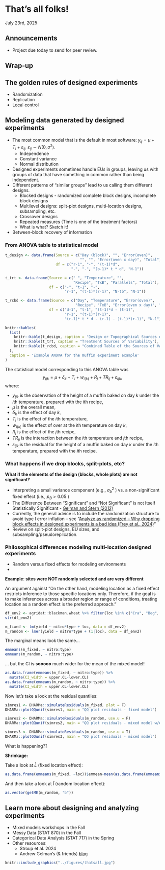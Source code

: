 # That's all folks! 
July 23rd, 2025  

## Announcements

- Project due today to send for peer review. 

## Wrap-up  

## The golden rules of designed experiments 

- Randomization 
- Replication 
- Local control 

## Modeling data generated by designed experiments  

- The most common model that is the default in most software: $y_{ij} = \mu + T_i + \varepsilon_{ij} , \ \varepsilon_{ij}\sim N(0, \sigma^2)$. 
  - Independence 
  - Constant variance 
  - Normal distribution 
- Designed experiments sometimes handle EUs in groups, leaving us with groups of data that have something in common rather than being independent. 
- Different patterns of "similar groups" lead to us calling them different designs. 
  - Blocked designs - randomized complete block designs, incomplete block designs 
  - Multilevel designs: split-plot designs, multi-location designs, subsampling, etc.
  - Crossover designs 
  - Repeated measures (Time is one of the treatment factors) 
  - What is what? Sketch it! 
- Between-block recovery of information


### From ANOVA table to statistical model  

```r
t_design <- data.frame(Source = c("Day (block)", "", "Error(oven)", 
                                  "", "", "Error(oven x day)", "Total"),
                       df = c("r-1", "-", "(t-1)*d",
                              "-", "-", "(b-1)* t * d", "N-1"))

t_trt <- data.frame(Source = c(" ", "Temperature", "", 
                               "Recipe", "TxB", "Parallels", "Total"),
                    df = c("-", "t-1", "-",
                           "r-1", "(t-1)*(r-1)", "N-tb", "N-1"))

t_rcbd <- data.frame(Source = c("Day", "Temperature", "Error(oven)",
                                "Recipe", "TxB", "Error(oven x day)", "Total"),
                    df = c("d-1", "t-1", "(t-1)*d - (t-1)",
                           "r-1", "(t-1)*(r-1)", 
                           "(r-1)* t * d - (r-1) - (t-1)*(r-1)", "N-1"))

knitr::kables(
  list(
    knitr::kable(t_design, caption = "Design or Topographical Sources of Variability"),
    knitr::kable(t_trt, caption = "Treatment Sources of Variability"),
    knitr::kable(t_rcbd, caption = "Combined Table of the Sources of Variability")
  ),
  caption = 'Example ANOVA for the muffin experiment example'
)
```

The statistical model corresponding to this ANOVA table was 
$$y_{ijk} = \mu + \delta_k + T_i + w_{i(k)} + R_j + TR_{ij} + \varepsilon_{ijk},$$
where: 

- $y_{ijk}$ is the observation of the height of a muffin baked on day $k$ under the $i$th temperature, prepared with the $i$th recipe, 
- $\mu$ is the overall mean, 
- $\delta_k$ is the effect of day $k$,
- $T_i$ is the effect of the $i$th temperature, 
- $w_{i(k)}$ is the effect of over at the $i$th temperature on day $k$,  
- $R_j$ is the effect of the $j$th recipe, 
- $TR_{ij}$ is the interaction between the $i$th temperature and $j$th recipe, 
- $\varepsilon_{ijk}$ is the residual for the height of a muffin baked on day $k$ under the $i$th temperature, prepared with the $i$th recipe. 


### What happens if we drop blocks, split-plots, etc? 

**What if the elements of the design (blocks, whole plots) are not significant?** 

- Interpreting a small variance component (e.g., $\sigma^2_b$ ) vs. a non-significant fixed effect (i.e., $p_B >0.05$ ) 
- The Difference Between “Significant” and “Not Significant” is not Itself Statistically Significant - [Gelman and Stern (2012)](https://www.tandfonline.com/doi/abs/10.1198/000313006X152649) 
- Currently, the general advice is to include the randomization structure to avoid type I error inflation -- see "[Analyze as randomized -- Why dropping block effects in designed experiments is a bad idea (Frey et al., 2024)](https://acsess.onlinelibrary.wiley.com/doi/full/10.1002/agj2.21570)" 
- Review on split-plot designs, EU sizes, and subsampling/pseudoreplication. 

### Philosophical differences modeling multi-location designed experiments  

- Random versus fixed effects for modeling environments 
- 

**Example: sites were NOT randomly selected and are very different** 

An argument against "On the other hand, modeling location as a fixed effect restricts inference to those specific locations only. Therefore, if the goal is to make inferences across a broader region or range of conditions, treating location as a random effect is the preferred approach." 

```r
df_env2 <- agridat::blackman.wheat %>% filter(loc %in% c("Cra", "Beg", "Edn"))
str(df_env2)

m_fixed <- lm(yield ~ nitro*type + loc, data = df_env2)
m_random <- lmer(yield ~ nitro*type + (1|loc), data = df_env2)
```

The marginal means look the same...  
```r
emmeans(m_fixed, ~ nitro:type)
emmeans(m_random, ~ nitro:type)
```

... but the CI is **sooooo** much wider for the mean of the mixed model! 

```r
as.data.frame(emmeans(m_fixed, ~ nitro:type)) %>% 
  mutate(CI_width = upper.CL-lower.CL)
as.data.frame(emmeans(m_random, ~ nitro:type)) %>% 
  mutate(CI_width = upper.CL-lower.CL)
```

Now let's take a look at the residual quantiles: 

```r
simres1 <- DHARMa::simulateResiduals(m_fixed, plot = F)
DHARMa::plotQQunif(simres1, main = "QQ plot residuals - fixed model")

simres2 <- DHARMa::simulateResiduals(m_random, use.u = F)
DHARMa::plotQQunif(simres2, main = "QQ plot residuals - mixed model w/o RE")

simres3 <- DHARMa::simulateResiduals(m_random, use.u = T)
DHARMa::plotQQunif(simres3, main = "QQ plot residuals - mixed model")
```

What is happening?? 

**Shrinkage:** 

Take a look at $\hat{L}$ (fixed location effect): 
```r
as.data.frame(emmeans(m_fixed, ~loc))$emmean-mean(as.data.frame(emmeans(m_fixed, ~loc))$emmean)
```
And then take a look at $\hat{l}$ (random location effect): 
```r
as.vector(getME(m_random, "b"))
```



## Learn more about designing and analyzing experiments  

- Mixed models workshops in the Fall 
- Messy Data (STAT 870) in the Fall 
- Categorical Data Analysis (STAT 717) in the Spring
- Other resources: 
  - Stroup et al. 2024 
  - Andrew Gelman's (& friends) [blog](https://statmodeling.stat.columbia.edu/) 
  
  

```r
knitr::include_graphics("../figures/thatsall.jpg")
```
